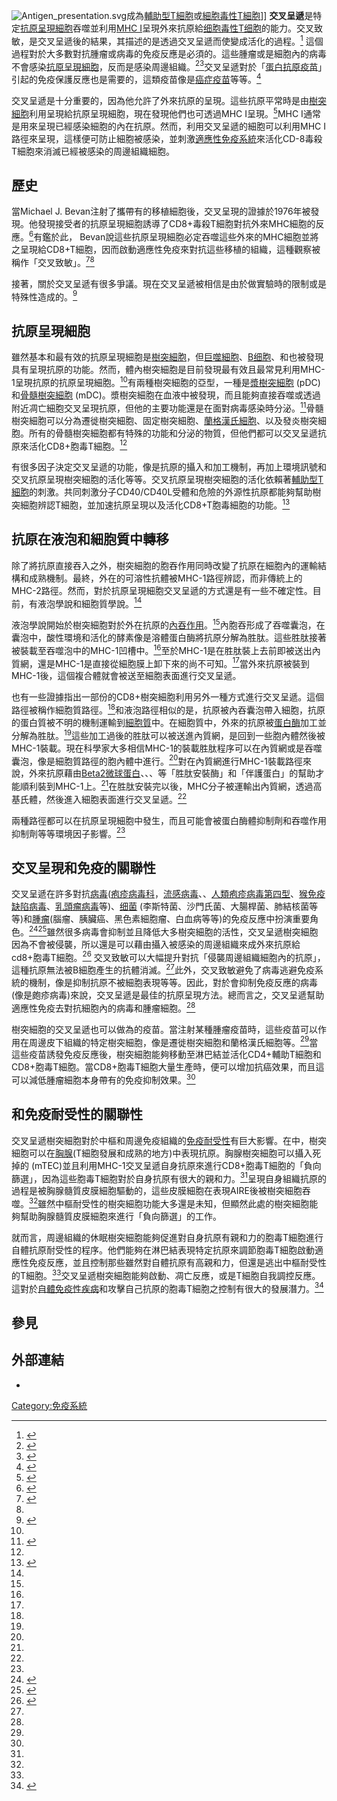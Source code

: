 {{medical}}

[[Image:Antigen_presentation.svg|thumb]]成為[[輔助型T細胞|輔助型T細胞]]或[[細胞毒性T細胞|細胞毒性T細胞]]]]
'''交叉呈遞'''是特定[[抗原呈递细胞|抗原呈現細胞]]吞噬並利用[[MHC1類分子|MHC I]]呈現外來抗原給[[细胞毒性T细胞|细胞毒性T细胞]]的能力。交叉致敏，是交叉呈遞後的結果，其描述的是透過交叉呈遞而使{{tsl|en|Naive T cell||初始T細胞}}變成活化的過程。<ref>{{cite journal|url=http://www.nature.com/ni/journal/v7/n4/full/ni0406-363.html|title=Cross-priming|last=Bevan|first=Michael J.|journal=Nature Immunology|publisher=Nature Publishing Group|volume=7|pages=363–365|doi=10.1038/ni0406-363|year=2006|pmid=16550200|issue=4|access-date=2018-05-27|archive-date=2009-04-16|archive-url=https://web.archive.org/web/20090416044208/http://www.nature.com/ni/journal/v7/n4/full/ni0406-363.html|dead-url=no}}</ref> 這個過程對於大多數對抗腫瘤或病毒的免疫反應是必須的。這些腫瘤或是細胞內的病毒不會感染[[抗原呈現細胞|抗原呈現細胞]]，反而是感染周邊組織。<ref name="Heath">{{cite journal | last1 = Heath | first1 = WR | last2 = Carbone | first2 = FR | year = 2001 | title = Cross-presentation in viral immunity and self-tolerance | url = | journal = Nat Rev Immunol | volume = 1 | issue = 2| pages = 126–34 | doi=10.1038/35100512| pmid = 11905820 }}</ref><ref>{{cite journal | last1 = Rock | first1 = KL | year = 1996 | title = A new foreign policy: MHC class I molecules monitor the outside world | url = | journal = Immunol. Today | volume = 17 | issue = 3| pages = 131–7 | doi=10.1016/0167-5699(96)80605-0| pmid = 8820271 }}</ref>交叉呈遞對於「[[蛋白抗原疫苗|蛋白抗原疫苗]]」引起的免疫保護反應也是需要的，這類疫苗像是[[癌症疫苗|癌症疫苗]]等等。<ref>{{cite journal | last1 = Melief | first1 = CJ | year = 2003 | title = Mini-review: Regulation of cytotoxic T lymphocyte responses by dendritic cells: peaceful coexistence of cross-priming and direct priming? | url = | journal = Eur J Immunol | volume = 33 | issue = 10| pages = 2645–54 | doi=10.1002/eji.200324341| pmid = 14515248 }}</ref>

交叉呈遞是十分重要的，因為他允許了外來抗原的呈現。這些抗原平常時是由[[樹突細胞|樹突細胞]]利用{{tsl|en|MHC II||MHC II}}呈現給抗原呈現細胞，現在發現他們也可透過MHC I呈現。<ref name=":1">{{Cite journal|last=Joffre|first=Olivier|date=July 2012|title=Cross-presentation by dendritic cells|url=http://www.ufjf.br/imunologia/files/2009/05/23-de-agosto-de-2012.pdf|journal=Nature Reviews Immunology|volume=12|pages=|via=|access-date=2018-05-27|archive-date=2020-09-20|archive-url=https://web.archive.org/web/20200920021021/https://www.ufjf.br/imunologia/files/2009/05/23-de-agosto-de-2012.pdf|dead-url=no}}</ref>MHC I通常是用來呈現已經感染細胞的內在抗原。然而，利用交叉呈遞的細胞可以利用MHC I路徑來呈現，這樣便可防止細胞被感染，並刺激[[后天免疫系统|適應性免疫系統]]來活化CD-8毒殺T細胞來消滅已經被感染的周邊組織細胞。

==歷史==
當Michael J. Bevan注射了攜帶有{{tsl|en|Minor histocompatibility antigen||次要組織相容性抗原}}的移植細胞後，交叉呈現的證據於1976年被發現。他發現接受者的抗原呈現細胞誘導了CD8+毒殺T細胞對抗外來MHC細胞的反應。<ref name=":3">{{Cite journal|last=Gutiérrez-Martínez|first=Enric|last2=Planès|first2=Remi|last3=Anselmi|first3=Giorgio|last4=Reynolds|first4=Matthew|last5=Menezes|first5=Shinelle|last6=Adiko|first6=Aimé Cézaire|last7=Saveanu|first7=Loredana|last8=Guermonprez|first8=Pierre|date=2015|title=Cross-Presentation of Cell-Associated Antigens by MHC Class I in Dendritic Cell Subsets|url=http://journal.frontiersin.org/Article/10.3389/fimmu.2015.00363/abstract|journal=Frontiers in Immunology|language=en|volume=6|doi=10.3389/fimmu.2015.00363|issn=1664-3224|access-date=2018-05-27|archive-date=2016-04-04|archive-url=https://web.archive.org/web/20160404182238/http://journal.frontiersin.org/article/10.3389/fimmu.2015.00363/abstract|dead-url=no}}</ref>有鑑於此， Bevan說這些抗原呈現細胞必定吞噬這些外來的MHC細胞並將之呈現給CD8+T細胞，因而啟動適應性免疫來對抗這些移植的組織，這種觀察被稱作「交叉致敏」。<ref>{{cite journal | last1 = Bevan | first1 = MJ | year = 1976 | title = Cross-priming for a secondary cytotoxic response to minor H antigens with H-2 congenic cells which do not cross-react in the cytotoxic assay | url =https://archive.org/details/sim_journal-of-experimental-medicine_1976-05_143_5/page/1283| journal = J. Exp. Med. | volume = 143 | issue = 5| pages = 1283–8 | doi=10.1084/jem.143.5.1283| pmid = 1083422 | pmc = 2190184 }}</ref><ref name=":3" />

接著，關於交叉呈遞有很多爭議。現在交叉呈遞被相信是由於做實驗時的限制或是特殊性造成的。<ref>{{cite journal | last1 = Wolkers | first1 = MC | last2 = Brouwenstijn | first2 = N | last3 = Bakker | first3 = AH | last4 = Toebes | first4 = M | last5 = Schumacher | first5 = TN | year = 2004 | title = Antigen bias in T cell cross-priming | url = | journal = Science | volume = 304 | issue = 5675| pages = 1314–7 | doi=10.1126/science.1096268| pmid = 15166378 }}</ref>

==抗原呈現細胞==
雖然基本和最有效的抗原呈現細胞是[[樹突細胞|樹突細胞]]，但[[巨噬細胞|巨噬細胞]]、[[B细胞|B细胞]]、和{{tsl|en|sinusoidal endothelial cells||肝竇狀內皮細胞}}也被發現具有呈現抗原的功能。然而，體內樹突細胞是目前發現最有效且最常見利用MHC-1呈現抗原的抗原呈現細胞。<ref name=":1" />有兩種樹突細胞的亞型，一種是[[浆细胞样树突状细胞|漿樹突細胞]] (pDC)和[[樹狀細胞|骨髓樹突細胞]] (mDC)。漿樹突細胞在血液中被發現，而且能夠直接吞噬或透過附近凋亡細胞交叉呈現抗原，但他的主要功能還是在面對病毒感染時分泌{{tsl|en|Interferon type I||第一型干擾素}}。<ref name=":2">{{Cite journal|last=Fehres|first=Cynthia M.|last2=Unger|first2=Wendy W. J.|last3=Garcia-Vallejo|first3=Juan J.|last4=van Kooyk|first4=Yvette|date=2014|title=Understanding the Biology of Antigen Cross-Presentation for the Design of Vaccines Against Cancer|url=http://journal.frontiersin.org/article/10.3389/fimmu.2014.00149/abstract|journal=Frontiers in Immunology|language=en|volume=5|doi=10.3389/fimmu.2014.00149|issn=1664-3224}}</ref>骨髓樹突細胞可以分為遷徙樹突細胞、固定樹突細胞、[[蘭格漢氏細胞|蘭格漢氏細胞]]、以及發炎樹突細胞。所有的骨髓樹突細胞都有特殊的功能和分泌的物質，但他們都可以交叉呈遞抗原來活化CD8+胞毒T細胞。<ref name=":2" />

有很多因子決定交叉呈遞的功能，像是抗原的攝入和加工機制，再加上環境訊號和交叉抗原呈現樹突細胞的活化等等。交叉抗原呈現樹突細胞的活化依賴著[[輔助型T細胞|輔助型T細胞]]的刺激。共同刺激分子CD40/CD40L受體和危險的外源性抗原都能夠幫助樹突細胞辨認T細胞，並加速抗原呈現以及活化CD8+T胞毒細胞的功能。<ref>{{Cite journal|last=Heath|first=William R.|last2=Carbone|first2=Francis R.|date=November 2001|title=Cross-presentation in viral immunity and self-tolerance|url=http://www.nature.com/articles/nri35100512|journal=Nature Reviews Immunology|volume=1|issue=2|pages=126–134|doi=10.1038/35100512|issn=1474-1741|access-date=2018-05-27|archive-date=2022-06-17|archive-url=https://web.archive.org/web/20220617040553/https://www.nature.com/articles/nri35100512}}</ref>

==抗原在液泡和細胞質中轉移==
除了將抗原直接吞入之外，樹突細胞的胞吞作用同時改變了抗原在細胞內的運輸結構和成熟機制。最終，外在的可溶性抗體被MHC-1路徑辨認，而非傳統上的MHC-2路徑。然而，對於抗原呈現細胞交叉呈遞的方式還是有一些不確定性。目前，有液泡學說和細胞質學說。<ref name=":1" />

液泡學說開始於樹突細胞對於外在抗原的[[內吞作用|內吞作用]]。<ref name=":1" />內胞吞形成了吞噬囊泡，在囊泡中，酸性環境和活化的酵素像是溶體蛋白酶將抗原分解為胜肽。這些胜肽接著被裝載至吞噬泡中的MHC-1凹槽中。<ref name=":1" />至於MHC-1是在胜肽裝上去前即被送出內質網，還是MHC-1是直接從細胞膜上卸下來的尚不可知。<ref name=":1" />當外來抗原被裝到MHC-1後，這個複合體就會被送至細胞表面進行交叉呈遞。

也有一些證據指出一部份的CD8+樹突細胞利用另外一種方式進行交叉呈遞。這個路徑被稱作細胞質路徑。<ref name=":2" />和液泡路徑相似的是，抗原被內吞囊泡帶入細胞，抗原的蛋白質被不明的機制運輸到[[細胞質|細胞質]]中。在細胞質中，外來的抗原被[[蛋白酶|蛋白酶]]加工並分解為胜肽。<ref name=":2" />這些加工過後的胜肽可以被{{tsl|en|TAP transporter||TAP通道}}送進內質網，是回到一些胞內體然後被MHC-1裝載。現在科學家大多相信MHC-1的裝載胜肽程序可以在內質網或是吞噬囊泡，像是細胞質路徑的胞內體中進行。<ref name=":2" />對在內質網進行MHC-1裝載路徑來說，外來抗原藉由[[Β2-微球蛋白|Beta2微球蛋白]]、{{tsl|en|ERAP||ERAP}}、{{tsl|en|Tapasin||tapapsin}}、{{tsl|en|calreticulin||calreticulin}}等「胜肽安裝酶」和「伴護蛋白」的幫助才能順利裝到MHC-1上。<ref name=":2" />在胜肽安裝完以後，MHC分子被運輸出內質網，透過高基氏體，然後進入細胞表面進行交叉呈遞。<ref name=":2" />

兩種路徑都可以在抗原呈現細胞中發生，而且可能會被蛋白酶體抑制劑和吞噬作用抑制劑等等環境因子影響。<ref name=":1" />

==交叉呈現和免疫的關聯性==
交叉呈遞在許多對抗[[病毒|病毒]]([[疱疹病毒科|疱疹病毒科]]，[[正黏液病毒科|流感病毒]]、{{tsl|en|Cauliflower mosaic virus||巨細胞病毒}}、[[人類疱疹病毒第四型|人類疱疹病毒第四型]]、[[猴免疫缺陷病毒|猴免疫缺陷病毒]]、[[乳頭瘤病毒科|乳頭瘤病毒]]等)、[[细菌|细菌]] (李斯特菌、沙門氏菌、大腸桿菌、肺結核菌等等)和[[贅生物|腫瘤]](腦瘤、胰臟癌、黑色素細胞瘤、白血病等等)的免疫反應中扮演重要角色。<ref>{{cite journal | last1 = Huang | first1 = AY | last2 = Golumbek | first2 = P | last3 = Ahmadzadeh | first3 = M | last4 = Jaffee | first4 = E | last5 = Pardoll | first5 = D | last6 = Levitsky | first6 = H | year = 1994 | title = Role of bone marrow-derived cells in presenting MHC class I-restricted tumor antigens | url = | journal = Science | volume = 264 | issue = 5161| pages = 961–5 | doi=10.1126/science.7513904| pmid = 7513904 }}</ref><ref>{{cite journal | last1 = Sigal | first1 = LJ | last2 = Crotty | first2 = S | last3 = Andino | first3 = R | last4 = Rock | first4 = KL | year = 1999 | title = Cytotoxic T-cell immunity to virus-infected non-haematopoietic cells requires presentation of exogenous antigen | doi = 10.1038/18038 | pmid = 10078533 | journal = Nature | volume = 398 | issue = 6722| pages = 77–80 }}</ref>雖然很多病毒會抑制並且降低大多樹突細胞的活性，交叉呈遞樹突細胞因為不會被侵襲，所以還是可以藉由攝入被感染的周邊組織來成外來抗原給cd8+胞毒T細胞。<ref name=":0">{{Cite journal|last=Nopora|first=Katrin|last2=Bernhard|first2=Caroline Andree|last3=Ried|first3=Christine|last4=Castello|first4=Alejandro A.|last5=Murphy|first5=Kenneth M.|last6=Marconi|first6=Peggy|last7=Koszinowski|first7=Ulrich Helmut|last8=Brocker|first8=Thomas|date=2012|title=MHC Class I Cross-Presentation by Dendritic Cells Counteracts Viral Immune Evasion|url=https://www.frontiersin.org/articles/10.3389/fimmu.2012.00348/full|journal=Frontiers in Immunology|language=en|volume=3|doi=10.3389/fimmu.2012.00348|issn=1664-3224|access-date=2018-05-27|archive-date=2020-12-12|archive-url=https://web.archive.org/web/20201212124422/https://www.frontiersin.org/articles/10.3389/fimmu.2012.00348/full|dead-url=no}}</ref> 交叉致敏可以大幅提升對抗「侵襲周邊組織細胞內的抗原」，這種抗原無法被B細胞產生的抗體消滅。<ref name=":0" />此外，交叉致敏避免了病毒逃避免疫系統的機制，像是抑制抗原不被細胞表現等等。因此，對於會抑制免疫反應的病毒(像是皰疹病毒)來說，交叉呈遞是最佳的抗原呈現方法。總而言之，交叉呈遞幫助適應性免疫去對抗細胞內的病毒和腫瘤細胞。<ref name=":1" />

樹突細胞的交叉呈遞也可以做為{{tsl|en|cancer immunotherapy||癌症免疫療法}}的疫苗。當注射某種腫瘤疫苗時，這些疫苗可以作用在周邊皮下組織的特定樹突細胞，像是遷徙樹突細胞和蘭格漢氏細胞等。<ref name=":2" />當這些疫苗誘發免疫反應後，樹突細胞能夠移動至淋巴結並活化CD4+輔助T細胞和CD8+胞毒T細胞。當CD8+胞毒T細胞大量生產時，便可以增加抗癌效果，而且這可以減低腫瘤細胞本身帶有的免疫抑制效果。<ref name=":2" />

==和免疫耐受性的關聯性==
交叉呈遞樹突細胞對於中樞和周邊免疫組織的[[免疫耐受|免疫耐受性]]有巨大影響。在{{tsl|en|central tolerance||中樞耐受性}}中，樹突細胞可以在[[胸腺|胸腺]](T細胞發展和成熟的地方)中表現抗原。胸腺樹突細胞可以攝入死掉的{{tsl|en|medullary thymic epithelial cells||胸腺髓質皮膜細胞}} (mTEC)並且利用MHC-1交叉呈遞自身抗原來進行CD8+胞毒T細胞的「負向篩選」，因為這些胞毒T細胞對於自身抗原有很大的親和力。<ref name=":1" />呈現自身組織抗原的過程是被胸腺髓質皮膜細胞驅動的，這些皮膜細胞在表現AIRE後被樹突細胞吞噬。<ref name=":1" />雖然中樞耐受性的樹突細胞功能大多還是未知，但顯然此處的樹突細胞能夠幫助胸腺髓質皮膜細胞來進行「負向篩選」的工作。

就{{tsl|en|peripheral tolerance||周邊組織的耐受性}}而言，周邊組織的休眠樹突細胞能夠促進對自身抗原有親和力的胞毒T細胞進行自體抗原耐受性的程序。他們能夠在淋巴結表現特定抗原來調節胞毒T細胞啟動適應性免疫反應，並且控制那些雖然對自體抗原有高親和力，但還是逃出中樞耐受性的T細胞。<ref name=":1" />交叉呈遞樹突細胞能夠啟動{{tsl|en|aneray||株落失能反應}}、凋亡反應，或是T細胞自我調控反應。這對於[[自體免疫性疾病|自體免疫性疾病]]和攻擊自己抗原的胞毒T細胞之控制有很大的發展潛力。<ref>{{Cite journal|last=Lutz|first=Manfred B.|last2=Kurts|first2=Christian|date=2009-09-01|title=Induction of peripheral CD4+ T-cell tolerance and CD8+ T-cell cross-tolerance by dendritic cells|url=http://onlinelibrary.wiley.com/doi/10.1002/eji.200939548/abstract|journal=European Journal of Immunology|volume=39|issue=9|pages=2325–2330|doi=10.1002/eji.200939548|issn=1521-4141|access-date=2018-05-27|archive-date=2018-03-06|archive-url=https://web.archive.org/web/20180306170836/http://onlinelibrary.wiley.com/doi/10.1002/eji.200939548/abstract|dead-url=no}}</ref>

==參見==
{{Reflist|2}}

==外部連結==
* {{MeshName|Cross-Presentation}}

[[Category:免疫系統|Category:免疫系統]]
